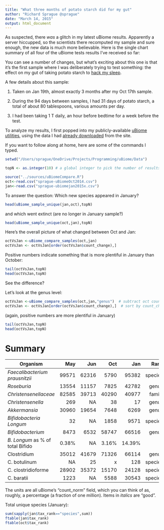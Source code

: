 ```yaml
---
title: "What three months of potato starch did for my gut"
author: "Richard Sprague @sprague"
date: "March 14, 2015"
output: html_document
---
```

As suspected, there *was* a glitch in my latest uBiome results. Apparently a server hiccupped, so the scientists there recomputed my sample and sure enough, the new data is much more believable. Here is the single chart summary of all four of the uBiome tests results I’ve received so far:

You can see a number of changes, but what's exciting about this one is that it's the first sample where I was deliberately trying to test something: the effect on my gut of taking potato starch to [hack my sleep](http://www.ubiomeblog.com/hacking-sleep/).

A few details about this sample:

1. Taken on Jan 19th, almost exactly 3 months after my Oct 17th sample.

2. During the 94 days between samples, I had 31 days of potato starch, a total of about 80 tablespoons, various amounts per day.

3. I had been taking 1 T daily, an hour before bedtime for a week before the test.

To analyze my results, I first popped into my publicly-available [uBiome utilities](https://github.com/richardsprague/uBiome), using the data I had [already downloaded](http://blog.richardsprague.com/2015/01/how-to-analyze-ubiome-sample-in-excel.html) from the site.

If you want to follow along at home, here are some of the commands I typed.

```r

setwd("/Users/sprague/OneDrive/Projects/Programming/uBiome/Data")

topN <- as.integer(10) # a global integer to pick the number of results I'll display

source("../sources/uBiomeCompare.R")
oct<-read.csv("sprague-uBiomeOct2014.csv")
jan<-read.csv("sprague-ubiomejan2015x.csv")
```

To answer the question: Which new species appeared in January?

```r
head(uBiome_sample_unique(jan,oct),topN)

```

and which went extinct (are no longer in January sample?)

```r
head(uBiome_sample_unique(oct,jan),topN)
```

Here's the overall picture of what changed between Oct and Jan:

```r
octVsJan <-uBiome_compare_samples(oct,jan)
octVsJan <- octVsJan[order(octVsJan$count_change),]
```
Positive numbers indicate something that is more plentiful in January than October:
```r
tail(octVsJan,topN)
head(octVsJan,topN)
```

See the difference?

Let's look at the genus level:
```r
octVsJan <-uBiome_compare_samples(oct,jan,"genus")  # subtract oct count from jan count
octVsJan <- octVsJan[order(octVsJan$count_change),]  # sort by count_change
```
(again, positive numbers are more plentiful in January)
```r
tail(octVsJan,topN)
head(octVsJan,topN)

```
# Summary


Organism     |                 May      | Jun  | Oct   | Jan   | Rank
------------ | -------------: | -------:|------:|----: |-----:  |----------:
*Faecalibacterium prausnitzii*| 99571    | 62316 |5790 | 95382   |species
*Roseburia*                   |13554     | 11157 |7825 | 42782   | genus
*Christensenellaceae*         |82585     |39713  |40290|  40977  |family
*Christensenella*             |269	 |NA     |38   |   17    |genus
*Akkermansia*		      |30960     |19654  |7648 | 6269     |genus
*Bifidobacteria Longum*	      |32	 |NA	 |1858 |  9571    | species
*Bifidobacterium*	      |8473	 |6532   |58747| 66516     |genus
*B. Longum* as % of total Bifido|0.38%	|NA	 |3.16% |  14.39%   | 
Clostridium		      |35012	|41679	 |71326 |   66114  |genus
C. botulinum    	      |NA       |25      |   x  |   128    |species
C. clostridioforme	      |28902    |35372   |15170 |  24128  |species
C. baratii		      |1223	|NA      |5588  |   30543 |species

The units are all uBiome’s “count_norm” field, which you can think of as, roughly, a percentage (a fraction of one million). Items in *italics* are "good".

Total unique species (January):
```r
sum(sapply(jan$tax_rank=="species",sum))
ftable(jan$tax_rank)
ftable(oct$tax_rank)
```


